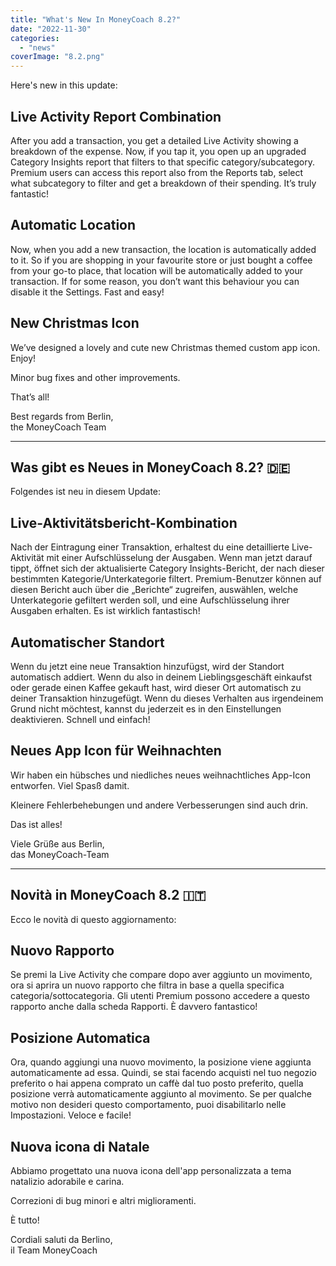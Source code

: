 ```yaml
---
title: "What's New In MoneyCoach 8.2?"
date: "2022-11-30"
categories: 
  - "news"
coverImage: "8.2.png"
---
```


Here's new in this update:

## Live Activity Report Combination

After you add a transaction, you get a detailed Live Activity showing a breakdown of the expense. Now, if you tap it, you open up an upgraded Category Insights report that filters to that specific category/subcategory. Premium users can access this report also from the Reports tab, select what subcategory to filter and get a breakdown of their spending. It’s truly fantastic!

## Automatic Location

Now, when you add a new transaction, the location is automatically added to it. So if you are shopping in your favourite store or just bought a coffee from your go-to place, that location will be automatically added to your transaction. If for some reason, you don’t want this behaviour you can disable it the Settings. Fast and easy!

## New Christmas Icon

We’ve designed a lovely and cute new Christmas themed custom app icon. Enjoy!

Minor bug fixes and other improvements.

That’s all!

Best regards from Berlin,  
the MoneyCoach Team

* * *
## Was gibt es Neues in MoneyCoach 8.2? 🇩🇪
Folgendes ist neu in diesem Update:

## Live-Aktivitätsbericht-Kombination
Nach der Eintragung einer Transaktion, erhaltest du eine detaillierte Live-Aktivität mit einer Aufschlüsselung der Ausgaben. Wenn man jetzt darauf tippt, öffnet sich der aktualisierte Category Insights-Bericht, der nach dieser bestimmten Kategorie/Unterkategorie filtert. Premium-Benutzer können auf diesen Bericht auch über die „Berichte“ zugreifen, auswählen, welche Unterkategorie gefiltert werden soll, und eine Aufschlüsselung ihrer Ausgaben erhalten. Es ist wirklich fantastisch!

## Automatischer Standort

Wenn du jetzt eine neue Transaktion hinzufügst, wird der Standort automatisch addiert. Wenn du also in deinem Lieblingsgeschäft einkaufst oder gerade einen Kaffee gekauft hast, wird dieser Ort automatisch zu deiner Transaktion hinzugefügt. Wenn du dieses Verhalten aus irgendeinem Grund nicht möchtest, kannst du jederzeit es in den Einstellungen deaktivieren. Schnell und einfach!

## Neues App Icon für Weihnachten

Wir haben ein hübsches und niedliches neues weihnachtliches App-Icon entworfen. Viel Spasß damit.

Kleinere Fehlerbehebungen und andere Verbesserungen sind auch drin.

Das ist alles!

Viele Grüße aus Berlin,  
das MoneyCoach-Team

* * *
## Novità in MoneyCoach 8.2 🇮🇹

Ecco le novità di questo aggiornamento:

## Nuovo Rapporto

Se premi la Live Activity che compare dopo aver aggiunto un movimento, ora si aprira un nuovo rapporto che filtra in base a quella specifica categoria/sottocategoria. Gli utenti Premium possono accedere a questo rapporto anche dalla scheda Rapporti. È davvero fantastico!

## Posizione Automatica

Ora, quando aggiungi una nuovo movimento, la posizione viene aggiunta automaticamente ad essa. Quindi, se stai facendo acquisti nel tuo negozio preferito o hai appena comprato un caffè dal tuo posto preferito, quella posizione verrà automaticamente aggiunto al movimento. Se per qualche motivo non desideri questo comportamento, puoi disabilitarlo nelle Impostazioni. Veloce e facile!

## Nuova icona di Natale

Abbiamo progettato una nuova icona dell'app personalizzata a tema natalizio adorabile e carina.

Correzioni di bug minori e altri miglioramenti.

È tutto!

Cordiali saluti da Berlino,  
il Team MoneyCoach